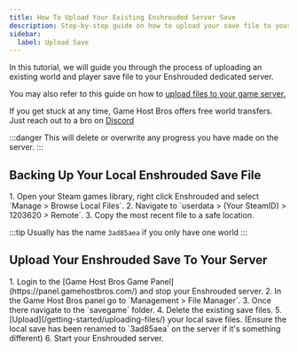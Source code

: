 ```yaml
---
title: How To Upload Your Existing Enshrouded Server Save
description: Step-by-step guide on how to upload your save file to your Enshrouded server.
sidebar:
  label: Upload Save
---
```


In this tutorial, we will guide you through the process of uploading an existing world and player save file to your Enshrouded dedicated server.

You may also refer to this guide on how to [upload files to your game server.](/getting-started/uploading-files/)

If you get stuck at any time, Game Host Bros offers free world transfers. Just reach out to a bro on [Discord](https://discord.gg/FN4XgbAwzr)

:::danger
This will delete or overwrite any progress you have made on the server. 
:::

## Backing Up Your Local Enshrouded Save File
<Steps>
1. Open your Steam games library, right click Enshrouded and select `Manage > Browse Local Files`.
2. Navigate to `userdata > (Your SteamID) > 1203620 > Remote`.
3. Copy the most recent file to a safe location.
</Steps>

:::tip
Usually has the name `3ad85aea` if you only have one world
:::

## Upload Your Enshrouded Save To Your Server
<Steps>
1. Login to the [Game Host Bros Game Panel](https://panel.gamehostbros.com/) and stop your Enshrouded server.
2. In the Game Host Bros panel go to `Management > File Manager`.
3. Once there navigate to the `savegame` folder.
4. Delete the existing save files.
5. [Upload](/getting-started/uploading-files/) your local save files. (Ensure the local save has been renamed to `3ad85aea` on the server if it's something different)
6. Start your Enshrouded server.
</Steps>


